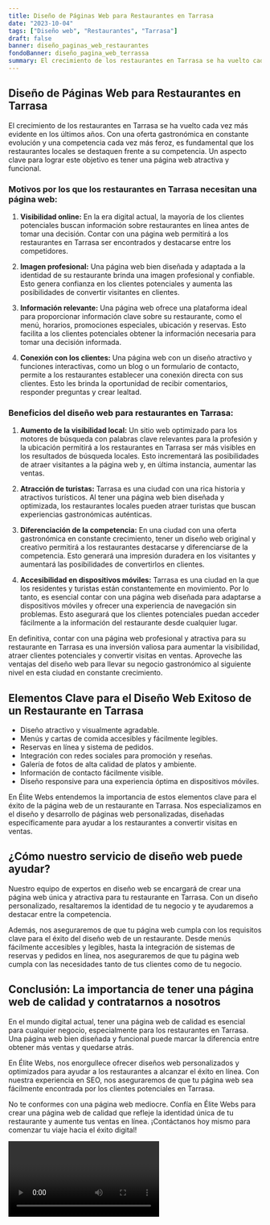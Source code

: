 ```yaml
---
title: Diseño de Páginas Web para Restaurantes en Tarrasa
date: "2023-10-04"
tags: ["Diseño web", "Restaurantes", "Tarrasa"]
draft: false
banner: diseño_paginas_web_restaurantes
fondoBanner: diseño_pagina_web_terrassa
summary: El crecimiento de los restaurantes en Tarrasa se ha vuelto cada vez más evidente en los últimos años. Con una oferta gastronómica en constante evolución y una competencia cada vez más feroz, es fundamental que los restaurantes locales se destaquen frente a su competencia. Un aspecto clave para lograr este objetivo es tener una página web atractiva y funcional.
---
```



## **Diseño de Páginas Web para Restaurantes en Tarrasa**

El crecimiento de los restaurantes en Tarrasa se ha vuelto cada vez más evidente en los últimos años. Con una oferta gastronómica en constante evolución y una competencia cada vez más feroz, es fundamental que los restaurantes locales se destaquen frente a su competencia. Un aspecto clave para lograr este objetivo es tener una página web atractiva y funcional.

### **Motivos por los que los restaurantes en Tarrasa necesitan una página web:**

1. **Visibilidad online:** En la era digital actual, la mayoría de los clientes potenciales buscan información sobre restaurantes en línea antes de tomar una decisión. Contar con una página web permitirá a los restaurantes en Tarrasa ser encontrados y destacarse entre los competidores.

2. **Imagen profesional:** Una página web bien diseñada y adaptada a la identidad de su restaurante brinda una imagen profesional y confiable. Esto genera confianza en los clientes potenciales y aumenta las posibilidades de convertir visitantes en clientes.

3. **Información relevante:** Una página web ofrece una plataforma ideal para proporcionar información clave sobre su restaurante, como el menú, horarios, promociones especiales, ubicación y reservas. Esto facilita a los clientes potenciales obtener la información necesaria para tomar una decisión informada.

4. **Conexión con los clientes:** Una página web con un diseño atractivo y funciones interactivas, como un blog o un formulario de contacto, permite a los restaurantes establecer una conexión directa con sus clientes. Esto les brinda la oportunidad de recibir comentarios, responder preguntas y crear lealtad.

### **Beneficios del diseño web para restaurantes en Tarrasa:**

1. **Aumento de la visibilidad local:** Un sitio web optimizado para los motores de búsqueda con palabras clave relevantes para la profesión y la ubicación permitirá a los restaurantes en Tarrasa ser más visibles en los resultados de búsqueda locales. Esto incrementará las posibilidades de atraer visitantes a la página web y, en última instancia, aumentar las ventas.

2. **Atracción de turistas:** Tarrasa es una ciudad con una rica historia y atractivos turísticos. Al tener una página web bien diseñada y optimizada, los restaurantes locales pueden atraer turistas que buscan experiencias gastronómicas auténticas.

3. **Diferenciación de la competencia:** En una ciudad con una oferta gastronómica en constante crecimiento, tener un diseño web original y creativo permitirá a los restaurantes destacarse y diferenciarse de la competencia. Esto generará una impresión duradera en los visitantes y aumentará las posibilidades de convertirlos en clientes.

4. **Accesibilidad en dispositivos móviles:** Tarrasa es una ciudad en la que los residentes y turistas están constantemente en movimiento. Por lo tanto, es esencial contar con una página web diseñada para adaptarse a dispositivos móviles y ofrecer una experiencia de navegación sin problemas. Esto asegurará que los clientes potenciales puedan acceder fácilmente a la información del restaurante desde cualquier lugar.

En definitiva, contar con una página web profesional y atractiva para su restaurante en Tarrasa es una inversión valiosa para aumentar la visibilidad, atraer clientes potenciales y convertir visitas en ventas. Aproveche las ventajas del diseño web para llevar su negocio gastronómico al siguiente nivel en esta ciudad en constante crecimiento.

<GifSeo />

<Cta />

## Elementos Clave para el Diseño Web Exitoso de un Restaurante en Tarrasa

- Diseño atractivo y visualmente agradable.
- Menús y cartas de comida accesibles y fácilmente legibles.
- Reservas en línea y sistema de pedidos.
- Integración con redes sociales para promoción y reseñas.
- Galería de fotos de alta calidad de platos y ambiente.
- Información de contacto fácilmente visible.
- Diseño responsive para una experiencia óptima en dispositivos móviles.

En Élite Webs entendemos la importancia de estos elementos clave para el éxito de la página web de un restaurante en Tarrasa. Nos especializamos en el diseño y desarrollo de páginas web personalizadas, diseñadas específicamente para ayudar a los restaurantes a convertir visitas en ventas.

## ¿Cómo nuestro servicio de diseño web puede ayudar?

Nuestro equipo de expertos en diseño web se encargará de crear una página web única y atractiva para tu restaurante en Tarrasa. Con un diseño personalizado, resaltaremos la identidad de tu negocio y te ayudaremos a destacar entre la competencia.

Además, nos aseguraremos de que tu página web cumpla con los requisitos clave para el éxito del diseño web de un restaurante. Desde menús fácilmente accesibles y legibles, hasta la integración de sistemas de reservas y pedidos en línea, nos aseguraremos de que tu página web cumpla con las necesidades tanto de tus clientes como de tu negocio.

## Conclusión: La importancia de tener una página web de calidad y contratarnos a nosotros

En el mundo digital actual, tener una página web de calidad es esencial para cualquier negocio, especialmente para los restaurantes en Tarrasa. Una página web bien diseñada y funcional puede marcar la diferencia entre obtener más ventas y quedarse atrás.

En Élite Webs, nos enorgullece ofrecer diseños web personalizados y optimizados para ayudar a los restaurantes a alcanzar el éxito en línea. Con nuestra experiencia en SEO, nos aseguraremos de que tu página web sea fácilmente encontrada por los clientes potenciales en Tarrasa.

No te conformes con una página web mediocre. Confía en Élite Webs para crear una página web de calidad que refleje la identidad única de tu restaurante y aumente tus ventas en línea. ¡Contáctanos hoy mismo para comenzar tu viaje hacia el éxito digital!

<Video />

<CtaBot job="Restaurantes" city="Tarrasa" />

<Gmaps query="Tarrasa+españa+maps" />
